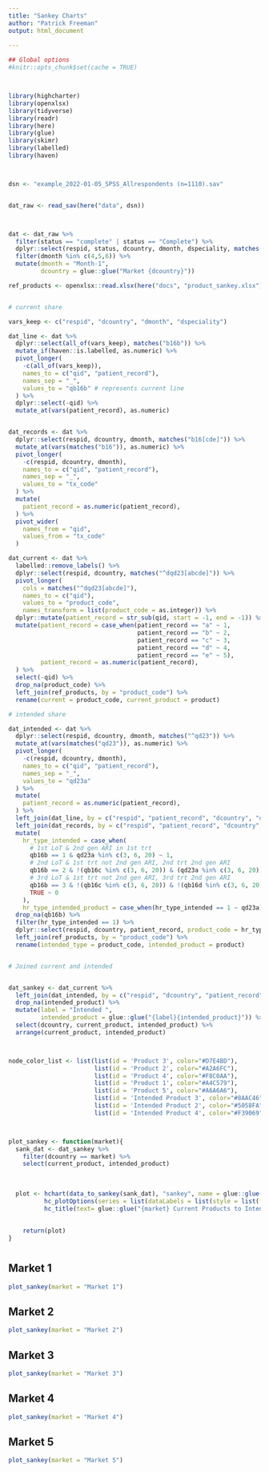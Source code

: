 ```yaml
---
title: "Sankey Charts"
author: "Patrick Freeman"
output: html_document
  
---
```



```r
## Global options
#knitr::opts_chunk$set(cache = TRUE)



library(highcharter)
library(openxlsx)
library(tidyverse)
library(readr)
library(here)
library(glue)
library(skimr)
library(labelled)
library(haven)



dsn <- "example_2022-01-05_SPSS_Allrespondents (n=1110).sav"


dat_raw <- read_sav(here("data", dsn))



dat <- dat_raw %>% 
  filter(status == "complete" | status == "Complete") %>% 
  dplyr::select(respid, status, dcountry, dmonth, dspeciality, matches("b16[bcde]"), matches("^dqd23[abcde]"), matches("^qd23")) %>% 
  filter(dmonth %in% c(4,5,6)) %>% 
  mutate(dmonth = "Month-1",
         dcountry = glue::glue("Market {dcountry}"))

ref_products <- openxlsx::read.xlsx(here("docs", "product_sankey.xlsx"))


# current share

vars_keep <- c("respid", "dcountry", "dmonth", "dspeciality")

dat_line <- dat %>% 
  dplyr::select(all_of(vars_keep), matches("b16b")) %>% 
  mutate_if(haven::is.labelled, as.numeric) %>% 
  pivot_longer(
    -c(all_of(vars_keep)),
    names_to = c("qid", "patient_record"),
    names_sep = "_",
    values_to = "qb16b" # represents current line
  ) %>% 
  dplyr::select(-qid) %>% 
  mutate_at(vars(patient_record), as.numeric)


dat_records <- dat %>% 
  dplyr::select(respid, dcountry, dmonth, matches("b16[cde]")) %>% 
  mutate_at(vars(matches("b16")), as.numeric) %>% 
  pivot_longer(
    -c(respid, dcountry, dmonth), 
    names_to = c("qid", "patient_record"),
    names_sep = "_",
    values_to = "tx_code"
  ) %>% 
  mutate(
    patient_record = as.numeric(patient_record),
  ) %>% 
  pivot_wider(
    names_from = "qid",
    values_from = "tx_code"
  ) 

dat_current <- dat %>% 
  labelled::remove_labels() %>% 
  dplyr::select(respid, dcountry, matches("^dqd23[abcde]")) %>% 
  pivot_longer(
    cols = matches("^dqd23[abcde]"),
    names_to = c("qid"),
    values_to = "product_code",
    names_transform = list(product_code = as.integer)) %>% 
  dplyr::mutate(patient_record = str_sub(qid, start = -1, end = -1)) %>% 
  mutate(patient_record = case_when(patient_record == "a" ~ 1,
                                    patient_record == "b" ~ 2,
                                    patient_record == "c" ~ 3,
                                    patient_record == "d" ~ 4,
                                    patient_record == "e" ~ 5),
         patient_record = as.numeric(patient_record),
  ) %>% 
  select(-qid) %>%
  drop_na(product_code) %>% 
  left_join(ref_products, by = "product_code") %>% 
  rename(current = product_code, current_product = product)

# intended share

dat_intended <- dat %>% 
  dplyr::select(respid, dcountry, dmonth, matches("^qd23")) %>% 
  mutate_at(vars(matches("qd23")), as.numeric) %>% 
  pivot_longer(
    -c(respid, dcountry, dmonth), 
    names_to = c("qid", "patient_record"),
    names_sep = "_",
    values_to = "qd23a"
  ) %>% 
  mutate(
    patient_record = as.numeric(patient_record),
  ) %>% 
  left_join(dat_line, by = c("respid", "patient_record", "dcountry", "dmonth")) %>% 
  left_join(dat_records, by = c("respid", "patient_record", "dcountry", "dmonth")) %>% 
  mutate(
    hr_type_intended = case_when(
      # 1st LoT & 2nd gen ARI in 1st trt
      qb16b == 1 & qd23a %in% c(3, 6, 20) ~ 1,
      # 2nd LoT & 1st trt not 2nd gen ARI, 2nd trt 2nd gen ARI
      qb16b == 2 & !(qb16c %in% c(3, 6, 20)) & (qd23a %in% c(3, 6, 20)) ~ 1,
      # 3rd LoT & 1st trt not 2nd gen ARI, 3rd trt 2nd gen ARI
      qb16b == 3 & !(qb16c %in% c(3, 6, 20)) & !(qb16d %in% c(3, 6, 20)) & (qd23a %in% c(3, 6, 20)) ~ 1,
      TRUE ~ 0
    ),
    hr_type_intended_product = case_when(hr_type_intended == 1 ~ qd23a)) %>% 
  drop_na(qb16b) %>%
  filter(hr_type_intended == 1) %>% 
  dplyr::select(respid, dcountry, patient_record, product_code = hr_type_intended_product) %>% 
  left_join(ref_products, by = "product_code") %>% 
  rename(intended_type = product_code, intended_product = product)


# Joined current and intended


dat_sankey <- dat_current %>% 
  left_join(dat_intended, by = c("respid", "dcountry", "patient_record")) %>%
  drop_na(intended_product) %>% 
  mutate(label = "Intended ",
         intended_product = glue::glue("{label}{intended_product}")) %>% 
  select(dcountry, current_product, intended_product) %>% 
  arrange(current_product, intended_product)



node_color_list <- list(list(id = 'Product 3', color="#D7E4BD"),
                        list(id = 'Product 2', color="#A2A6FC"),
                        list(id = 'Product 4', color="#F8C0AA"),
                        list(id = 'Product 1', color="#A4C579"),
                        list(id = 'Product 5', color="#A6A6A6"),
                        list(id = 'Intended Product 3', color="#8AAC46"),
                        list(id = 'Intended Product 2', color="#5058FA"),
                        list(id = 'Intended Product 4', color="#F39069"))



plot_sankey <- function(market){
  sank_dat <- dat_sankey %>% 
    filter(dcountry == market) %>%
    select(current_product, intended_product)
    
    
    
  plot <- hchart(data_to_sankey(sank_dat), "sankey", name = glue::glue("{market}"), nodes = node_color_list) %>%
          hc_plotOptions(series = list(dataLabels = list(style = list(fontSize = "9.5px", color = "#000000")))) %>% 
          hc_title(text= glue::glue("{market} Current Products to Intended Products"))
          
    
    return(plot)
}

```

# {.tabset}

## Market 1

```r
plot_sankey(market = "Market 1")
```


## Market 2

```r
plot_sankey(market = "Market 2")
```

## Market 3

```r
plot_sankey(market = "Market 3")
```

## Market 4

```r
plot_sankey(market = "Market 4")
```


## Market 5

```r
plot_sankey(market = "Market 5")
```


